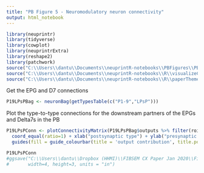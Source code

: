 ```yaml
---
title: "PB Figure 5 - Neuromodulatory neuron connectivity"
output: html_notebook
---
```


```r
library(neuprintr)
library(tidyverse)
library(cowplot)
library(neuprintrExtra)
library(reshape2)
library(patchwork)
source("C:\\Users\\dantu\\Documents\\neuprintR-notebooks\\PBFigures\\PBAnalysisUtils.R")
source("C:\\Users\\dantu\\Documents\\neuprintR-notebooks\\R\\visualizeConnectivityTables.R")
source("C:\\Users\\dantu\\Documents\\neuprintR-notebooks\\R\\paperTheme.R")
```

Get the EPG and D7 connections
```r
P19LPsPBag <- neuronBag(getTypesTable(c("P1-9","LPsP")))
```

Plot the type-to-type connections for the downstream partners of the EPGs and Delta7s in the PB
```r
P19LPsPConn <- plotConnectivityMatrix(P19LPsPBag$outputs %>% filter(roi=="PB"), byGroup = "type",connectionMeasure="outputContribution") + 
  coord_equal(ratio=1) + xlab("postsynaptic type") + ylab("presynaptic type") + theme_paper() + theme(axis.text.x = element_text(angle=90)) +
  guides(fill = guide_colourbar(title = 'output contribution', title.position = 'left', barwidth = 0.5, title.theme = element_text(angle = 90)))

P19LPsPConn
#ggsave("C:\\Users\\dantu\\Dropbox (HHMI)\\FIBSEM CX Paper Jan 2020\\Figures\\FirstDraftFigs\\PB\\Panels\\P1-9_LPsP_T2T.pdf",P19LPsPConn,
#       width=4, height=3, units = "in")
```